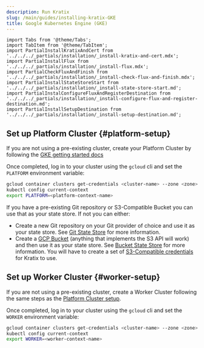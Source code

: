 ```yaml
---
description: Run Kratix
slug: /main/guides/installing-kratix-GKE
title: Google Kubernetes Engine (GKE)
---
```


```mdx-code-block
import Tabs from '@theme/Tabs';
import TabItem from '@theme/TabItem';
import PartialInstallKratixAndCert from '../../../_partials/installation/_install-kratix-and-cert.mdx';
import PartialInstallFlux from '../../../_partials/installation/_install-flux.mdx';
import PartialCheckFluxAndFinish from '../../../_partials/installation/_install-check-flux-and-finish.mdx';
import PartialInstallStateStoreStart from  '../../../_partials/installation/_install-state-store-start.md';
import PartialInstalConfigureFluxAndRegisterDestination from  '../../../_partials/installation/_install-configure-flux-and-register-destination.md';
import PartialInstallSetupDestination from '../../../_partials/installation/_install-setup-destination.md';
```

## Set up Platform Cluster {#platform-setup}

If you are not using a pre-existing cluster, create your Platform Cluster by
following the [GKE getting started docs](https://cloud.google.com/kubernetes-engine/docs/concepts/kubernetes-engine-overview) 

Once completed, log in to your cluster using the `gcloud` cli and set the `PLATFORM` environment
variable:

```bash
gcloud container clusters get-credentials <cluster-name> --zone <zone> --project <project-name>
kubectl config current-context
export PLATFORM=<platform-context-name>
```


<PartialInstallKratixAndCert />

<PartialInstallStateStoreStart />

If you have a pre-existing Git repository or S3-Compatible Bucket you can use that as your
state store. If not you can either:

- Create a new Git repository on your Git provider of choice and use it as your state
  store. See [Git State Store](/main/reference/statestore/gitstatestore) for
  more information.
- Create a [GCP Bucket](https://cloud.google.com/storage/docs/creating-buckets)
  (anything that implements the S3 API will work) and then use it as your state
  store. See [Bucket State Store](/main/reference/statestore/bucketstatestore)
  for more information. You will have to create a set of [S3-Compatible
  credentials](https://cloud.google.com/storage/docs/interoperability) for
  Kratix to use.

<PartialInstallSetupDestination />

## Set up Worker Cluster {#worker-setup}

If you are not using a pre-existing cluster, create a Worker Cluster following
the same steps as the [Platform Cluster setup](#platform-setup).

Once completed, log in to your cluster using the `gcloud` cli and set the `WORKER` environment
variable:

```bash
gcloud container clusters get-credentials <cluster-name> --zone <zone> --project <project-name>
kubectl config current-context
export WORKER=<worker-context-name>
```

<PartialInstallFlux />

<PartialInstalConfigureFluxAndRegisterDestination/>

<PartialCheckFluxAndFinish />
